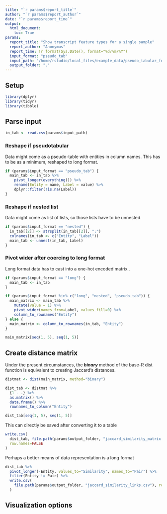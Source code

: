 ```yaml
---
title: "`r params$report_title`"
author: "`r params$report_author`"
date: "`r params$report_time`"
output:
  html_document:
    toc: True
params:
  report_title: "Show transcript feature types for a single sample"
  report_author: "Anonymus"
  report_time: !r format(Sys.Date(), format="%d/%m/%Y")
  input_format: "pseudo_tab"
  input_path: "/home/rstudio/local_files/example_data/pseudo_tabular_format.csv"
  output_folder: "."
---
```


## Setup

```r
library(dplyr)
library(tidyr)
library(tibble)
```

## Parse input

```r
in_tab <- read.csv(params$input_path)
```

### Reshape if pseudotabular

Data might come as a pseudo-table with entities in column names. This has to be
as a minimum, reshaped to long format.

```r
if (params$input_format == "pseudo_tab") {
  main_tab <- in_tab %>%
    pivot_longer(everything()) %>%
    rename(Entity = name, Label = value) %>%
    dplyr::filter(!is.na(Label))
}
```

### Reshape if nested list

Data might come as list of lists, so those lists have to be unnested.

```r
if (params$input_format == "nested") {
  in_tab[[2]] <- strsplit(in_tab[[2]], ";")
  colnames(in_tab <- c("Entity", "Label"))
  main_tab <- unnest(in_tab, Label)
}
```

### Pivot wider after coercing to long format

Long format data has to cast into a one-hot encoded matrix..

```r
if (params$input_format == "long") {
  main_tab <- in_tab
}
```

```r
if (params$input_format %in% c("long", "nested", "pseudo_tab")) {
  main_matrix <- main_tab %>%
    mutate(value = 1) %>%
    pivot_wider(names_from=Label, values_fill=0) %>%
    column_to_rownames("Entity")
} else {
  main_matrix <- column_to_rownames(in_tab, "Entity")
}

main_matrix[seq(1, 5), seq(1, 5)]
```

## Create distance matrix

Under the present circumstances, the ***binary*** method of the base-R dist function
is equivalent to creating Jaccard's distances.

```r
distmat <- dist(main_matrix, method="binary")

dist_tab <- distmat %>%
  {1 - .} %>%
  as.matrix() %>%
  data.frame() %>%
  rownames_to_column("Entity")

dist_tab[seq(1, 5), seq(1, 5)]
```

This can directly be saved after converting it to a table

```r
write.csv(
  dist_tab, file.path(params$output_folder, "jaccard_similarity_matrix.csv"),
  row.names=FALSE
)
```

Perhaps a better means of data representation is a long format

```r
dist_tab %>%
  pivot_longer(-Entity, values_to="Similarity", names_to="Pair") %>%
  filter(Entity != Pair) %>%
  write.csv(
    file.path(params$output_folder, "jaccard_similarity_links.csv"), row.names=FALSE
  )
```

## Visualization options
